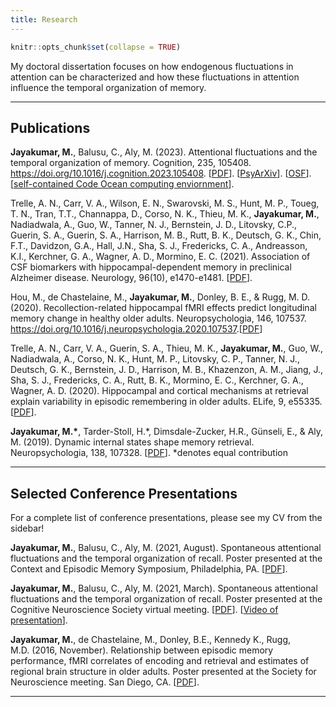 ```yaml
---
title: Research
---
```


```r
knitr::opts_chunk$set(collapse = TRUE)
```


My doctoral dissertation focuses on how endogenous fluctuations in attention can be characterized and how these fluctuations in attention influence the temporal organization of memory.


---

## Publications 

**Jayakumar, M.**, Balusu, C., Aly, M. (2023). Attentional fluctuations and the temporal organization of memory. Cognition, 235, 105408. [https://doi.org/10.1016/j.cognition.2023.105408](https://doi.org/10.1016/j.cognition.2023.105408){target="_blank"}. [[PDF](/pubs/Jayakumar_etal_Cognition_2023.pdf){target="_blank"}]. [[PsyArXiv](https://psyarxiv.com/j32bn){target="_blank"}]. [[OSF](https://osf.io/hs25k/){target="_blank"}]. [[self-contained Code Ocean computing enviornment](https://codeocean.com/capsule/2345790/tree/v1){target="_blank"}]. 


Trelle, A. N., Carr, V. A., Wilson, E. N., Swarovski, M. S., Hunt, M. P., Toueg, T. N., Tran, T.T., Channappa, D., Corso, N. K., Thieu, M. K., **Jayakumar, M.**, Nadiadwala, A., Guo, W., Tanner, N. J., Bernstein, J. D., Litovsky, C.P., Guerin, S. A., Guerin, S. A., Harrison, M. B., Rutt, B. K., Deutsch, G. K., Chin, F.T., Davidzon, G.A., Hall, J.N., Sha, S. J., Fredericks, C. A., Andreasson, K.I., Kerchner, G. A., Wagner, A. D., Mormino, E. C. (2021). Association of CSF biomarkers with hippocampal-dependent memory in preclinical Alzheimer disease. Neurology, 96(10), e1470-e1481. [[PDF](/pubs/SAMS_Neurology-2021.pdf){target="_blank"}].

Hou, M., de Chastelaine, M., **Jayakumar, M.**, Donley, B. E., & Rugg, M. D. (2020). Recollection-related hippocampal fMRI effects predict longitudinal memory change in healthy older adults. Neuropsychologia, 146, 107537. [https://doi.org/10.1016/j.neuropsychologia.2020.107537](https://doi.org/10.1016/j.neuropsychologia.2020.107537){target="_blank"}.[[PDF](/pubs/Hou_etal_Neuropsychologia-2020.pdf){target="_blank"}]


Trelle, A. N., Carr, V. A., Guerin, S. A., Thieu, M. K., **Jayakumar, M.**, Guo, W., Nadiadwala, A., Corso, N. K., Hunt, M. P., Litovsky, C. P., Tanner, N. J., Deutsch, G. K., Bernstein, J. D., Harrison, M. B., Khazenzon, A. M., Jiang, J., Sha, S. J., Fredericks, C. A., Rutt, B. K., Mormino, E. C., Kerchner, G. A., Wagner, A. D. (2020). Hippocampal and cortical mechanisms at retrieval explain variability in episodic remembering in older adults. ELife, 9, e55335. [[PDF](/pubs/SAMS_eLife-2020.pdf){target="_blank"}].

**Jayakumar, M.\***, Tarder-Stoll, H.\*, Dimsdale-Zucker, H.R., Günseli, E., & Aly, M. (2019). Dynamic internal states shape memory retrieval. Neuropsychologia, 138, 107328. [[PDF](/pubs/Jayakumar_Tarder-Stoll_etal-2020.pdf){target="_blank"}].
*denotes equal contribution

---

## Selected Conference Presentations
For a complete list of conference presentations, please see my CV from the sidebar! 

**Jayakumar, M.**, Balusu, C., Aly, M. (2021, August). Spontaneous attentional fluctuations and the temporal organization of recall. Poster presented at the Context and Episodic Memory Symposium, Philadelphia, PA. [[PDF](/pubs/Jayakumar_M_CEMS2021-poster.pdf){target="_blank"}].

**Jayakumar, M.**, Balusu, C., Aly, M. (2021, March). Spontaneous attentional fluctuations and the temporal organization of recall. Poster presented at the Cognitive Neuroscience Society virtual meeting. [[PDF](/pubs/Jayakumar_M_CNS2021-poster.pdf){target="_blank"}]. [[Video of presentation](https://www.youtube.com/watch?v=8aDIXVwJIVM&t=1s){target="_blank"}].

**Jayakumar, M.**, de Chastelaine, M., Donley, B.E., Kennedy K., Rugg, M.D. (2016, November).  Relationship between episodic memory performance, fMRI correlates of encoding and retrieval and estimates of regional brain structure in older adults. Poster presented at the Society for Neuroscience meeting. San Diego, CA. [[PDF](/pubs/Jayakumar_M_SfN2016-poster.pdf){target="_blank"}].

---
